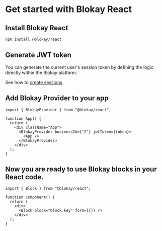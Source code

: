# Get started with Blokay React

## Install Blokay React

```bash
npm install @blokay/react
```

## Generate JWT token

You can generate the current user's session token by defining the logic directly within the Blokay platform.

See how to [create sessions](https://blokay.com/docs/create-session).

## Add Blokay Provider to your app

```tsx {1, 6, 8}
import { BlokayProvider } from "@blokay/react";

function App() {
  return (
    <div className="App">
      <BlokayProvider businessId={"2"} jwtToken={token}>
        <App />
      </BlokayProvider>
    </div>
  );
}
```

## Now you are ready to use Blokay blocks in your React code.

```tsx {6}
import { Block } from "@blokay/react";

function Component() {
  return (
    <div>
      <Block block="block.key" form={{}} />
    </div>
  );
}
```

<Link label="How to create Sessions" href="/docs/create-session" />
<Link label="How to create ChartLines" href="/docs/create-chart" />
